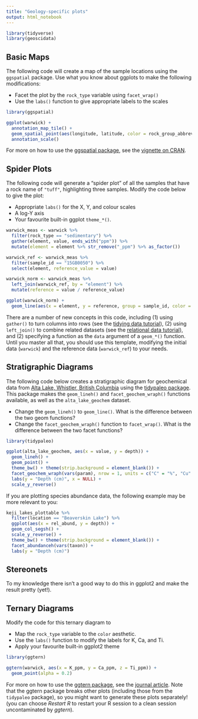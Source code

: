 ```yaml
---
title: "Geology-specific plots"
output: html_notebook
---
```


```r
library(tidyverse)
library(geoscidata)
```

## Basic Maps

The following code will create a map of the sample locations using the `ggspatial` package. Use what you know about ggplots to make the following modifications:

- Facet the plot by the `rock_type` variable using `facet_wrap()`
- Use the `labs()` function to give appropriate labels to the scales

```r
library(ggspatial)

ggplot(warwick) +
  annotation_map_tile() +
  geom_spatial_point(aes(longitude, latitude, color = rock_group_abbrev), alpha = 0.3) +
  annotation_scale()
```

For more on how to use the [ggspatial package](https://github.com/paleolimbot/ggspatial), see the [vignette on CRAN](https://cran.r-project.org/web/packages/ggspatial/vignettes/ggspatial.html).

## Spider Plots

The following code will generate a "spider plot" of all the samples that have a rock name of `"tuff"`, highlighting three samples. Modify the code below to give the plot:

- Appropriate `labs()` for the X, Y, and colour scales
- A log-Y axis
- Your favourite built-in ggplot `theme_*()`.

```r
warwick_meas <- warwick %>%
  filter(rock_type == "sedimentary") %>%
  gather(element, value, ends_with("ppm")) %>%
  mutate(element = element %>% str_remove("_ppm") %>% as_factor()) 

warwick_ref <- warwick_meas %>%
  filter(sample_id == "15GB0050") %>%
  select(element, reference_value = value)

warwick_norm <- warwick_meas %>%
  left_join(warwick_ref, by = "element") %>%
  mutate(reference = value / reference_value)

ggplot(warwick_norm) +
  geom_line(aes(x = element, y = reference, group = sample_id, color = rock_name), alpha = 0.3)
```

There are a number of new concepts in this code, including (1) using `gather()` to turn columns into rows (see the [tidying data tutorial](https://r4ds.had.co.nz/tidy-data.html)), (2) using `left_join()` to combine related datasets (see the [relational data tutorial](https://r4ds.had.co.nz/relational-data.html)), and (2) specifying a function as the `data` argument of a `geom_*()` function. Until you master all that, you should use this template, modifying the initial data (`warwick`) and the reference data (`warwick_ref`) to your needs.

## Stratigraphic Diagrams

The following code below creates a stratigraphic diagram for geochemical data from [Alta Lake, Whistler, British Columbia](https://doi.org/10.1007/s10933-016-9919-x) using the [tidypaleo package](https://github.com/paleolimbot/tidypaleo). This package makes the `geom_lineh()` and `facet_geochem_wraph()` functions available, as well as the `alta_lake_geochem` dataset. 

- Change the `geom_lineh()` to `geom_line()`. What is the difference between the two geom functions?
- Change the `facet_geochem_wraph()` function to `facet_wrap()`. What is the difference between the two facet functions?

```r
library(tidypaleo)

ggplot(alta_lake_geochem, aes(x = value, y = depth)) +
  geom_lineh() +
  geom_point() +
  theme_bw() + theme(strip.background = element_blank()) +
  facet_geochem_wraph(vars(param), nrow = 1, units = c("C" = "%", "Cu" = "ppm", "Ti" = "ppm")) +
  labs(y = "Depth (cm)", x = NULL) +
  scale_y_reverse()
```

If you are plotting species abundance data, the following example may be more relevant to you:

```r
keji_lakes_plottable %>%
  filter(location == "Beaverskin Lake") %>%
  ggplot(aes(x = rel_abund, y = depth)) +
  geom_col_segsh() +
  scale_y_reverse() +
  theme_bw() + theme(strip.background = element_blank()) +
  facet_abundanceh(vars(taxon)) +
  labs(y = "Depth (cm)")
```

## Stereonets

To my knowledge there isn't a good way to do this in ggplot2 and make the result pretty (yet!).

## Ternary Diagrams

Modify the code for this ternary diagram to 

- Map the `rock_type` variable to the `color` aesthetic. 
- Use the `labs()` function to modify the labels for K, Ca, and Ti.
- Apply your favourite built-in ggplot2 theme

```r
library(ggtern)

ggtern(warwick, aes(x = K_ppm, y = Ca_ppm, z = Ti_ppm)) +
  geom_point(alpha = 0.2)
```

For more on how to use the [ggtern package](http://ggtern.com), see the [journal article](https://www.jstatsoft.org/article/view/v087c03). Note that the ggtern package breaks other plots (including those from the `tidypaleo` package), so you might want to generate these plots separately! (you can choose _Restart R_ to restart your R session to a clean session uncontaminated by _ggtern_).
